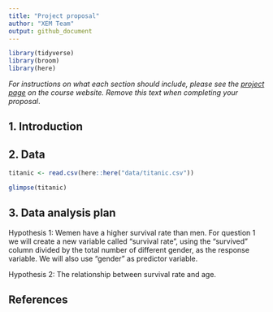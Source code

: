 ```yaml
---
title: "Project proposal"
author: "XEM Team"
output: github_document
---
```


```r
library(tidyverse)
library(broom)
library(here)

```

*For instructions on what each section should include, please see the [project page](https://idsed.digital/assessments/project/#proposal) on the course website. Remove this text when completing your proposal*.

## 1. Introduction


## 2. Data

```r
titanic <- read.csv(here::here("data/titanic.csv"))

glimpse(titanic)
```



## 3. Data analysis plan
Hypothesis 1: Wemen have a higher survival rate than men. 
For question 1 we will create a new variable called "survival rate", using the "survived" column divided by the total number of different gender, as the response variable. We will also use "gender" as predictor variable. 

Hypothesis 2: The relationship between survival rate and age. 


## References



